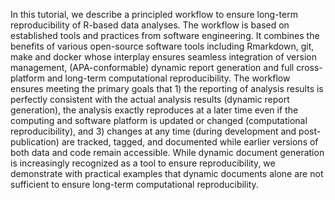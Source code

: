 In this tutorial, we describe a principled workflow to ensure long-term reproducibility of R-based data analyses. The workflow is based on established tools and practices from software engineering. It combines the benefits of various open-source software tools including Rmarkdown, git, make and docker whose interplay ensures seamless integration of version management, (APA-conformable) dynamic report generation and full cross-platform and long-term computational reproducibility. The workflow ensures meeting the primary goals that 1) the reporting of analysis results is perfectly consistent with the actual analysis results (dynamic report generation), the analysis exactly reproduces at a later time even if the computing and software platform is updated or changed (computational reproducibility), and 3) changes at any time (during development and post-publication) are tracked, tagged, and documented while earlier versions of both data and code remain accessible. While dynamic document generation is increasingly recognized as a tool to ensure reproducibility, we demonstrate with practical examples that dynamic documents alone are not sufficient to ensure long-term computational reproducibility.
